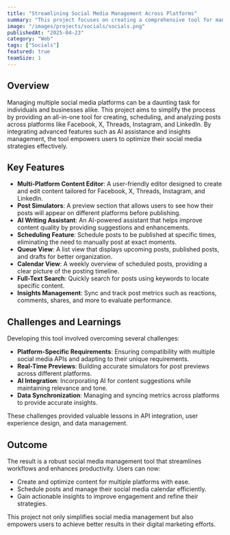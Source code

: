 ```yaml
---
title: "Streamlining Social Media Management Across Platforms"
summary: "This project focuses on creating a comprehensive tool for managing multiple social media platforms. It includes features like a multi-platform content editor, post simulators, AI writing assistance, scheduling, queue and calendar views, full-text search, and insights management. The tool simplifies social media workflows, enhances content quality, and provides actionable insights for better engagement."
image: "/images/projects/socials/socials.png"
publishedAt: "2025-04-23"
category: "Web"
tags: ["Socials"]
featured: true
teamSize: 1
---
```


## Overview

Managing multiple social media platforms can be a daunting task for individuals and businesses alike. This project aims to simplify the process by providing an all-in-one tool for creating, scheduling, and analyzing posts across platforms like Facebook, X, Threads, Instagram, and LinkedIn. By integrating advanced features such as AI assistance and insights management, the tool empowers users to optimize their social media strategies effectively.

## Key Features

- **Multi-Platform Content Editor**: A user-friendly editor designed to create and edit content tailored for Facebook, X, Threads, Instagram, and LinkedIn.
- **Post Simulators**: A preview section that allows users to see how their posts will appear on different platforms before publishing.
- **AI Writing Assistant**: An AI-powered assistant that helps improve content quality by providing suggestions and enhancements.
- **Scheduling Feature**: Schedule posts to be published at specific times, eliminating the need to manually post at exact moments.
- **Queue View**: A list view that displays upcoming posts, published posts, and drafts for better organization.
- **Calendar View**: A weekly overview of scheduled posts, providing a clear picture of the posting timeline.
- **Full-Text Search**: Quickly search for posts using keywords to locate specific content.
- **Insights Management**: Sync and track post metrics such as reactions, comments, shares, and more to evaluate performance.

## Challenges and Learnings

Developing this tool involved overcoming several challenges:
- **Platform-Specific Requirements**: Ensuring compatibility with multiple social media APIs and adapting to their unique requirements.
- **Real-Time Previews**: Building accurate simulators for post previews across different platforms.
- **AI Integration**: Incorporating AI for content suggestions while maintaining relevance and tone.
- **Data Synchronization**: Managing and syncing metrics across platforms to provide accurate insights.

These challenges provided valuable lessons in API integration, user experience design, and data management.

## Outcome

The result is a robust social media management tool that streamlines workflows and enhances productivity. Users can now:
- Create and optimize content for multiple platforms with ease.
- Schedule posts and manage their social media calendar efficiently.
- Gain actionable insights to improve engagement and refine their strategies.

This project not only simplifies social media management but also empowers users to achieve better results in their digital marketing efforts.